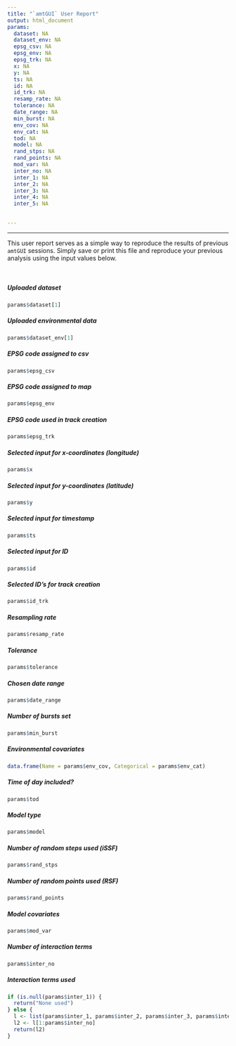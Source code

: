 ```yaml
---
title: "`amtGUI` User Report"
output: html_document
params:
  dataset: NA
  dataset_env: NA 
  epsg_csv: NA
  epsg_env: NA
  epsg_trk: NA
  x: NA
  y: NA
  ts: NA
  id: NA
  id_trk: NA 
  resamp_rate: NA
  tolerance: NA
  date_range: NA
  min_burst: NA
  env_cov: NA
  env_cat: NA
  tod: NA
  model: NA
  rand_stps: NA
  rand_points: NA
  mod_var: NA
  inter_no: NA
  inter_1: NA
  inter_2: NA
  inter_3: NA
  inter_4: NA
  inter_5: NA 

  
---
```


***

This user report serves as a simple way to reproduce the results of previous `amtGUI` sessions. Simply save or print this file and reproduce your previous analysis using the input values below.

<br>

##### Uploaded dataset
```r
params$dataset[1]
```

##### Uploaded environmental data
```r
params$dataset_env[1]
```

##### EPSG code assigned to csv
```r
params$epsg_csv
```

##### EPSG code assigned to map
```r
params$epsg_env
```

##### EPSG code used in track creation
```r
params$epsg_trk
```

##### Selected input for x-coordinates (longitude)
```r
params$x
```

##### Selected input for y-coordinates (latitude)
```r
params$y
```

##### Selected input for timestamp
```r
params$ts
```

##### Selected input for ID
```r
params$id
```

##### Selected ID's for track creation
```r
params$id_trk
```

##### Resampling rate
```r
params$resamp_rate
```

##### Tolerance 
```r
params$tolerance
```

##### Chosen date range 
```r
params$date_range
```

##### Number of bursts set
```r
params$min_burst
```

##### Environmental covariates
```r
data.frame(Name = params$env_cov, Categorical = params$env_cat)
```

##### Time of day included?
```r
params$tod
```

##### Model type 
```r
params$model
```

##### Number of random steps used (iSSF)
```r
params$rand_stps
```

##### Number of random points used (RSF)
```r
params$rand_points
```

##### Model covariates
```r
params$mod_var
```

##### Number of interaction terms
```r
params$inter_no
```

##### Interaction terms used
```r
if (is.null(params$inter_1)) {
  return("None used")
} else {
  l <- list(params$inter_1, params$inter_2, params$inter_3, params$inter_4, params$inter_5)
  l2 <- l[1:params$inter_no]
  return(l2)
}
```

